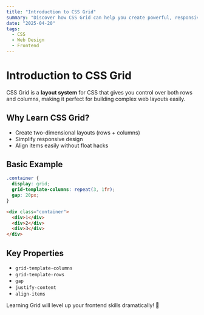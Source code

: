 ```yaml
---
title: "Introduction to CSS Grid"
summary: "Discover how CSS Grid can help you create powerful, responsive layouts with minimal effort."
date: "2025-04-20"
tags:
  - CSS
  - Web Design
  - Frontend
---
```


# Introduction to CSS Grid

CSS Grid is a **layout system** for CSS that gives you control over both rows and columns, making it perfect for building complex web layouts easily.

## Why Learn CSS Grid?

- Create two-dimensional layouts (rows + columns)
- Simplify responsive design
- Align items easily without float hacks

## Basic Example

```css
.container {
  display: grid;
  grid-template-columns: repeat(3, 1fr);
  gap: 20px;
}
```

```html
<div class="container">
  <div>1</div>
  <div>2</div>
  <div>3</div>
</div>
```

## Key Properties

- `grid-template-columns`
- `grid-template-rows`
- `gap`
- `justify-content`
- `align-items`

Learning Grid will level up your frontend skills dramatically! 🎨
